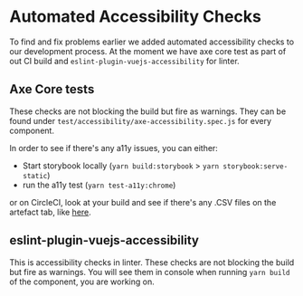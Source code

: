 <Meta title="Documentation/Standards/Accessibility/Automated Checks"/>

# Automated Accessibility Checks

To find and fix problems earlier we added automated accessibility checks to our development process. At the moment we have axe core test as part of out CI build and `eslint-plugin-vuejs-accessibility` for linter.

## Axe Core tests
These checks are not blocking the build but fire as warnings. They can be found under `test/accessibility/axe-accessibility.spec.js` for every component.

In order to see if there's any a11y issues, you can either:

- Start storybook locally (`yarn build:storybook` > `yarn storybook:serve-static`)
- run the a11y test (`yarn test-a11y:chrome`)

or on CircleCI, look at your build and see if there's any .CSV files on the artefact tab, like [here](https://app.circleci.com/pipelines/github/justeat/fozzie-components/4547/workflows/7df6a3be-0284-4838-a21f-7807441907c3/jobs/5998/artifacts).

## eslint-plugin-vuejs-accessibility

This is accessibility checks in linter. These checks are not blocking the build but fire as warnings. You will see them in console when running `yarn build` of the component, you are working on.
